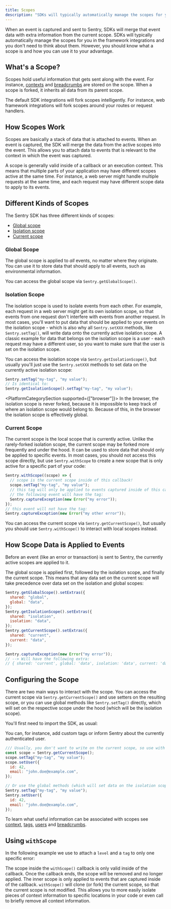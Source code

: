 ```yaml
---
title: Scopes
description: "SDKs will typically automatically manage the scopes for you in the framework integrations. Learn what a scope is and how you can use it to your advantage."
---
```


When an event is captured and sent to Sentry, SDKs will merge that event data with extra
information from the current scope. SDKs will typically automatically manage the scopes
for you in the framework integrations and you don't need to think about them. However,
you should know what a scope is and how you can use it to your advantage.

## What's a Scope?

Scopes hold useful information that gets sent along with the
event. For instance, [contexts](../context/) and
[breadcrumbs](../breadcrumbs/) are stored on
the scope. When a scope is forked, it inherits all data from its parent scope.

The default SDK integrations will fork scopes intelligently. For
instance, web framework integrations will fork scopes around your
routes or request handlers.

## How Scopes Work

Scopes are basically a stack of data that is attached to events. When an event is captured, the SDK will merge the data from the active scopes into the event. This allows you to attach data to events that is relevant to the context in which the event was captured.

A scope is generally valid inside of a callback or an execution context. This means that multiple parts of your application may have different scopes active at the same time. For instance, a web server might handle multiple requests at the same time, and each request may have different scope data to apply to its events.

## Different Kinds of Scopes

The Sentry SDK has three different kinds of scopes:

- [Global scope](#global-scope)
- [Isolation scope](#isolation-scope)
- [Current scope](#current-scope)

### Global Scope

The global scope is applied to _all_ events, no matter where they originate. You can use it to store data that should apply to all events, such as environmental information.

You can access the global scope via `Sentry.getGlobalScope()`.

### Isolation Scope

The isolation scope is used to isolate events from each other. For example, each request in a web server might get its own isolation scope, so that events from one request don't interfere with events from another request. In most cases, you'll want to put data that should be applied to your events on the isolation scope - which is also why all `Sentry.setXXX` methods, like `Sentry.setTag()`, will write data onto the currently active isolation scope. A classic example for data that belongs on the isolation scope is a user - each request may have a different user, so you want to make sure that the user is set on the isolation scope.

You can access the isolation scope via `Sentry.getIsolationScope()`, but usually you'll just use the `Sentry.setXXX` methods to set data on the currently active isolation scope:

```javascript
Sentry.setTag("my-tag", "my value");
// Is identical to:
Sentry.getIsolationScope().setTag("my-tag", "my value");
```

<PlatformCategorySection supported={["browser"]}>
  In the browser, the isolation scope is never forked, because it is impossible
  to keep track of where an isolation scope would belong to. Because of this, in
  the browser the isolation scope is effectively global.
</PlatformCategorySection>

### Current Scope

The current scope is the local scope that is currently active. Unlike the rarely-forked isolation scope, the current scope may be forked more frequently and under the hood. It can be used to store data that should only be applied to specific events. In most cases, you should not access this scope directly, but use `Sentry.withScope` to create a new scope that is only active for a specific part of your code:

```javascript
Sentry.withScope((scope) => {
  // scope is the current scope inside of this callback!
  scope.setTag("my-tag", "my value");
  // this tag will only be applied to events captured inside of this callback
  // the following event will have the tag:
  Sentry.captureException(new Error("my error"));
});
// this event will not have the tag:
Sentry.captureException(new Error("my other error"));
```

You can access the current scope via `Sentry.getCurrentScope()`, but usually you should use `Sentry.withScope()` to interact with local scopes instead.

## How Scope Data is Applied to Events

Before an event (like an error or transaction) is sent to Sentry, the currently active scopes are applied to it.

The global scope is applied first, followed by the isolation scope, and finally the current scope. This means that any data set on the current scope will take precedence over data set on the isolation and global scopes:

```javascript
Sentry.getGlobalScope().setExtras({
  shared: "global",
  global: "data",
});
Sentry.getIsolationScope().setExtras({
  shared: "isolation",
  isolation: "data",
});
Sentry.getCurrentScope().setExtras({
  shared: "current",
  current: "data",
});

Sentry.captureException(new Error("my error"));
// --> Will have the following extra:
// { shared: 'current', global: 'data', isolation: 'data', current: 'data' }
```

## Configuring the Scope

There are two main ways to interact with the scope. You can access the current scope via `Sentry.getCurrentScope()` and use setters on the resulting scope, or you can use global methods like `Sentry.setTag()` directly, which will set on the respective scope under the hood (which will be the isolation scope).

You'll first need to import the SDK, as usual:

<PlatformContent includePath="enriching-events/import" />

You can, for instance, add custom tags or inform Sentry about the currently authenticated user.

```javascript
/// Usually, you don't want to write on the current scope, so use with care!
const scope = Sentry.getCurrentScope();
scope.setTag("my-tag", "my value");
scope.setUser({
  id: 42,
  email: "john.doe@example.com",
});

// Or use the global methods (which will set data on the isolation scope):
Sentry.setTag("my-tag", "my value");
Sentry.setUser({
  id: 42,
  email: "john.doe@example.com",
});
```

To learn what useful information can be associated with scopes see
[context](../context/), [tags](../tags), [users](../identify-user) and [breadcrumbs](../breadcrumbs/).

## Using `withScope`

In the following example we use <PlatformIdentifier name="with-scope" /> to attach a `level` and a `tag` to only one specific error:

<PlatformContent includePath="enriching-events/scopes/with-scope" />

The scope inside the `withScope()` callback is only valid inside of the callback. Once the callback ends, the scope will be removed and no longer applied. The inner scope is only applied to events that are captured inside of the callback. `withScope()` will clone (or fork) the current scope, so that the current scope is not modified. This allows you to
more easily isolate pieces of context information to specific locations in your code or
even call <PlatformIdentifier name="clear" /> to briefly remove all context information.
